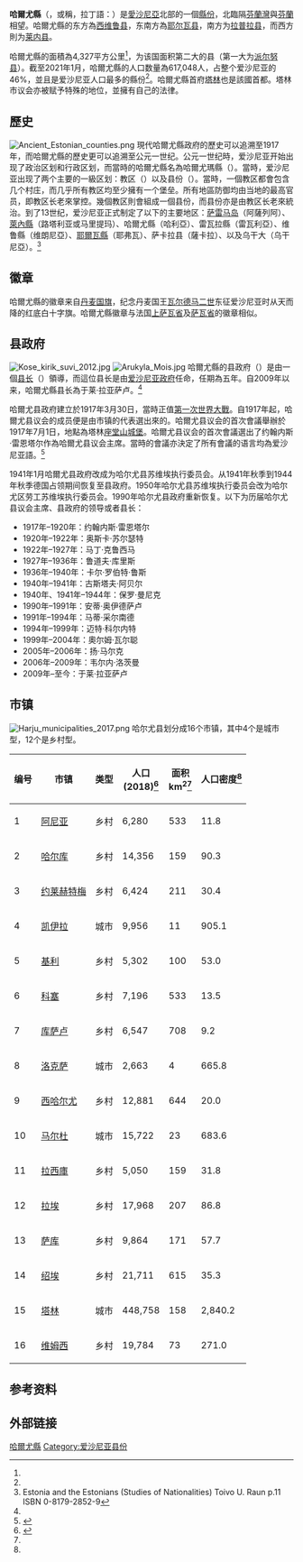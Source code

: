 {{Infobox settlement
| name                   = 哈爾尤縣
| native_name            = Harju maakond / Harjumaa
| native_name_lang       = et
| settlement_type        = [[愛沙尼亞行政區劃|爱沙尼亚县份]]
| image_skyline          = Tallinn-hafen.jpg
| image_caption          = 哈爾尤縣首府塔林
| image_flag             = Flag of et-Harju maakond.svg
| flag_size              = 125px
| image_shield           = Et-Harju_maakond-coa.svg
| shield_size            = 75px
| image_map              = Harju in Estonia.svg
| map_caption            = 哈尔尤县在爱沙尼亚的位置
| subdivision_type       = [[世界地理索引|國家]]
| subdivision_name       = [[愛沙尼亞|愛沙尼亞]]
| seat_type              = 首府
| seat                   = [[塔林|塔林]]
| leader_title           = 县长
| leader_name            = 于莱·拉亚萨卢
| area_total_km2         = 4326.70
| area_footnotes         = <ref name="haldus"/>
| population_total       = 617,048
| population_as_of       = 2021年
| population_footnotes   = <ref name="demog"/>
| population_density_km2 = auto
| iso_code               = EE-37
| website                = 
| footnotes              = 
}}
'''哈爾尤縣'''（{{lang-et|Harju maakond}}，或稱{{lang|et|Harjumaa}}，拉丁語：{{lang|la|Harria}}）是[[愛沙尼亞|愛沙尼亞]]北部的一個[[愛沙尼亞行政區劃|縣份]]，北臨隔[[芬蘭灣|芬蘭灣]]與[[芬蘭|芬蘭]]相望。哈爾尤縣的东方為[[西维鲁县|西维鲁县]]，东南方為[[耶尔瓦县|耶尔瓦县]]，南方为[[拉普拉县|拉普拉县]]，而西方則为[[莱内县|莱内县]]。

哈爾尤縣的面積為4,327平方公里<ref name="haldus"/>，为该国面积第二大的县（第一大为[[派尔努县|派尔努县]]）。截至2021年1月，哈爾尤縣的人口数量為617,048人，占整个爱沙尼亚的46%，並且是爱沙尼亚人口最多的縣份<ref name="demog"/>。哈爾尤縣首府[[塔林|塔林]]也是該國首都。塔林市议会亦被赋予特殊的地位，並擁有自己的法律。

== 歷史 ==
[[File:Ancient_Estonian_counties.png|thumb]]
現代哈爾尤縣政府的歷史可以追溯至1917年，而哈爾尤縣的歷史更可以追溯至公元一世纪。公元一世纪時，爱沙尼亚开始出现了政治区划和行政区划，而當時的哈爾尤縣名為哈爾尤瑪縣（{{lang|et|Harjumaa}}）。當時，爱沙尼亚出现了两个主要的一級区划：教区（{{lang|et|kihelkond}}）以及县份（{{lang|et|maakond}}）。當時，一個教区都會包含几个村庄，而几乎所有教区均至少擁有一个堡垒。所有地區防御均由当地的最高官员，即教区长老來掌控。幾個教区則會組成一個县份，而县份亦是由教区长老來統治。到了13世纪，爱沙尼亚正式制定了以下的主要地区：[[萨雷马岛|萨雷马岛]]（阿薩列阿）、[[萊內縣|萊內縣]]（路塔利亚或马里提玛）、哈爾尤縣（哈利亞）、雷瓦拉縣（雷瓦利亞）、维鲁縣（维朗尼亞）、[[耶爾瓦縣|耶爾瓦縣]]（耶弗瓦）、萨卡拉县（薩卡拉）、以及乌干大（乌干尼亞）。<ref>Estonia and the Estonians (Studies of Nationalities) Toivo U. Raun p.11 ISBN 0-8179-2852-9</ref>

==徽章==
哈爾尤縣的徽章来自[[丹麦国旗|丹麦国旗]]，纪念丹麦国王[[瓦尔德马二世|瓦尔德马二世]]东征爱沙尼亚时从天而降的红底白十字旗。哈爾尤縣徽章与法国[[上萨瓦省|上萨瓦省]]及[[萨瓦省|萨瓦省]]的徽章相似。

== 县政府 ==
[[File:Kose_kirik_suvi_2012.jpg|thumb]]
[[File:Arukyla_Mois.jpg|thumb]]
哈爾尤縣的县政府（{{lang|et|Maavalitsus}}）是由一個[[爱沙尼亚县长|县长]]（{{lang|et|maavanem}}）領導，而這位县长是由[[爱沙尼亚政府|爱沙尼亚政府]]任命，任期為五年。自2009年以来，哈爾尤縣县长為于莱·拉亚萨卢。<ref name="Euregi"/>

哈爾尤县政府建立於1917年3月30日，當時正值[[第一次世界大戰|第一次世界大戰]]。自1917年起，哈爾尤县议会的成员便是由市镇的代表選出來的。哈爾尤县议会的首次會議舉辦於1917年7月1日，地點為塔林[[座堂山城堡|座堂山城堡]]。哈爾尤县议会的首次會議選出了约翰内斯·雷恩塔尔作為哈爾尤县议会主席。當時的會議亦決定了所有會議的语言均為爱沙尼亚語。<ref name="Euregi">{{Cite web |url=http://www.euregio-heltal.org/about-2/founding-members/harju-county-government/ |title=Harju County Government |accessdate=2013-01-29 |archive-date=2012-02-08 |archive-url=https://web.archive.org/web/20120208083909/http://www.euregio-heltal.org/about-2/founding-members/harju-county-government/ |dead-url=no }}</ref>

1941年1月哈爾尤县政府改成为哈尔尤县苏维埃执行委员会。从1941年秋季到1944年秋季德国占领期间恢复至县政府。1950年哈尔尤县苏维埃执行委员会改为哈尔尤区劳工苏维埃执行委员会。1990年哈尔尤县政府重新恢复。以下为历届哈尔尤县议会主席、县政府的领导或者县长：
* 1917年–1920年：约翰内斯·雷恩塔尔
* 1920年–1922年：奥斯卡·苏尔瑟特
* 1922年–1927年：马丁·克鲁西马
* 1927年–1936年：鲁道夫·库里斯
* 1936年–1940年：卡尔·罗伯特·鲁斯
* 1940年–1941年：古斯塔夫·阿贝尔
* 1940年、1941年–1944年：保罗·曼尼克
* 1990年–1991年：安蒂·奥伊德萨卢
* 1991年–1994年：马蒂·采尔南德
* 1994年–1999年：迈特·科尔内特
* 1999年–2004年：奧尔姆·瓦尔聪
* 2005年–2006年：扬·马尔克
* 2006年–2009年：韦尔内·洛茨曼
* 2009年–至今：于莱·拉亚萨卢

== 市镇 ==
[[File:Harju_municipalities_2017.png|right]]
哈尔尤县划分成16个市镇，其中4个是城市型，12个是乡村型。

{| class="wikitable sortable"
|-
! 编号 !! 市镇 !! 类型 !! 人口<br/>(2018)<ref name=population>{{cite web|title=Elanike demograafiline jaotus maakonniti|url=http://f.ell.ee/failid/kodukas/rahvastik/2018-01-01_rahvastik_netti_.htm|publisher=Kohaliku omavalitsuse portaal|access-date=2018-04-02|archive-url=https://web.archive.org/web/20190302200029/http://f.ell.ee/failid/kodukas/rahvastik/2018-01-01_rahvastik_netti_.htm|archive-date=2019-03-02|language=et|dead-url=yes}}</ref>!! 面积<br/>km<sup>2</sup><ref name=population/> !! 人口密度<ref name=population/>
|-
|1 || [[阿尼亚_(哈尔尤县)|阿尼亚]] || 乡村 || 6,280 || 533 || 11.8
|-
|2 || [[哈尔库|哈尔库]] || 乡村 || 14,356 || 159 || 90.3
|-
|3 || [[约莱赫特梅|约莱赫特梅]] || 乡村 || 6,424 || 211 || 30.4
|-
|4 || [[凯伊拉|凯伊拉]] || 城市 || 9,956 || 11 || 905.1
|-
|5 || [[基利_(哈尔尤县)|基利]] || 乡村 || 5,302 || 100 || 53.0
|-
|6 || [[科塞|科塞]] || 乡村 || 7,196 || 533 || 13.5
|-
|7 || [[库萨卢|库萨卢]] || 乡村 || 6,547 || 708 || 9.2
|-
|8 || [[洛克萨|洛克萨]] || 城市 || 2,663 || 4 || 665.8
|-
|9 || [[西哈尔尤|西哈尔尤]] || 乡村 || 12,881 || 644 || 20.0
|-
|10 || [[马尔杜|马尔杜]] || 城市 || 15,722 || 23 || 683.6
|-
|11 || [[拉西庫|拉西庫]] || 乡村 || 5,050 || 159 || 31.8
|-
|12 || [[拉埃|拉埃]] || 乡村 || 17,968 || 207 || 86.8
|-
|13 || [[薩庫_(市鎮)|萨库]] || 乡村 || 9,864 || 171 || 57.7
|-
|14 || [[绍埃_(市镇)|绍埃]] || 乡村 || 21,711 || 615 || 35.3
|-
|15 || [[塔林|塔林]] || 城市 || 448,758 || 158 || 2,840.2
|-
|16 || [[维姆西_(市镇)|维姆西]] || 乡村 || 19,784 || 73 || 271.0
|}

==参考资料==
{{Reflist|30em|refs=
<ref name="demog">{{cite web | url = https://www.elvl.ee/elanike-arv | title = Elanike demograafiline jaotus KOV-de kaupa | language = et | publisher = Eesti Linnade ja Valdade Liit | date = 2021-01-06 | accessdate = 2021-04-03 | archive-date = 2020-12-05 | archive-url = https://web.archive.org/web/20201205023600/https://www.elvl.ee/elanike-arv | dead-url = no }}</ref>

<ref name="haldus">{{cite web | url = https://haldusreform.fin.ee/static/sites/3/2018/02/ulevaade_omavalitsused_2018.xlsx | title = Ühinenud ja kõikide omavalitsuste ülevaade (sh KOV kontaktandmed ja omavalitsusjuhid) | format = xlsx | language = et | publisher = haldusreform.fin.ee | date = 2018-03 | accessdate = 2021-04-03 | archive-date = 2018-04-02 | archive-url = https://web.archive.org/web/20180402225522/https://haldusreform.fin.ee/static/sites/3/2018/02/ulevaade_omavalitsused_2018.xlsx | dead-url = no }}</ref>
}}

== 外部链接 ==
{{commonscat|Harju County}}

{{愛沙尼亞縣份}}

[[Category:哈爾尤縣|]]
[[Category:爱沙尼亚县份|Category:爱沙尼亚县份]]
